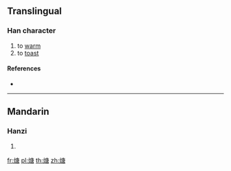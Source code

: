 {{character info/new}}
==Translingual==

===Han character===
{{Han char|rn=86|rad=火|as=10|sn=14|four=90867|canj=FILR}}

# to [[warm]]
# to [[toast]]

====References====
* {{Han ref|kx=0678.220|dkj=19269|dj=1090.130|hdz=32224.110|uh=717B|ud=29051|bh=E2C1|bd=58049}}

----

==Mandarin==

===Hanzi===
{{cmn-hanzi|pin=[[táng]] ([[tang2]])|wg=t'ang<sup>2</sup>}}

# {{defn|lang=cmn|sort=火10}}

[[fr:煻]]
[[pl:煻]]
[[th:煻]]
[[zh:煻]]